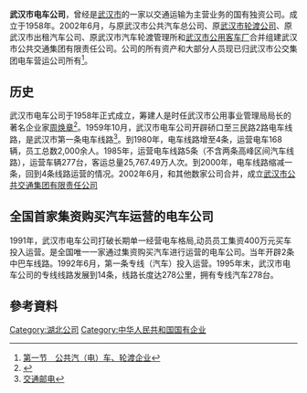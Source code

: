 {{Infobox Company 
| company_name = 武汉市电车公司
| company_name_en = 
| company_logo = 
| company_type = 
| company_slogan = 
| market_information = 
| abbreviated_name = 
| foundation = 1958年4月
| location = 武汉
| zip_code = 430030
| area_served = 公共汽车和[[无轨电车|无轨电车]]的运营、销售及修理<br />出租汽车经营<br />、无轨电车、船舶的配件及附件生产销售<br />无轨电车驾驶员培训<br />汽车技术咨询、技术服务和技术合作<br />广告、旅游、物业管理、商贸、娱乐餐饮等
| telephone_no = 
| key_people = 
| industry = 交通运输
| products = 
| services = 无轨电车运营
| capital = 
| revenue = 
| operating_income = 
| profit = 
| market_value = 
| num_employees = 2,000
| P/E ratio = 
| earnings per share = 
| Net asset value = 
| accounting_period = 
| parent = 
| major_shareholder = 
| divisions = 
| subsid = 
| sister =
| homepage = http://www.wuhanbus.com/
| footnotes = 
| width = 250px
}}

'''武汉市电车公司'''，曾经是[[武汉市|武汉市]]的一家以交通运输为主营业务的国有独资公司。成立于1958年。2002年6月，与原武汉市公共汽车总公司、原[[武汉市轮渡公司|武汉市轮渡公司]]、原武汉市出租汽车公司、原武汉市汽车轮渡管理所和[[武汉市公用客车厂|武汉市公用客车厂]]合并组建武汉市公共交通集团有限责任公司。公司的所有资产和大部分人员现已归武汉市公交集团电车营运公司所有<ref>[http://www.whfz.gov.cn:8080/pub/dqwx/delsz/csjsz/DJP/DEZ/200801/t20080101_19501.shtml 第一节　公共汽（电）车、轮渡企业 ]</ref>。

==历史==

武汉市电车公司于1958年正式成立，筹建人是时任武汉市公用事业管理局局长的著名企业家[[周焕章|周焕章]]<ref>{{Cite web |url=http://www.whfz.gov.cn:8080/pub/dqwx/dylsz/rwz/ml/rwz/wh/content.htm |title=人物传 > 文化 |access-date=2014-06-19 |archive-date=2016-03-06 |archive-url=https://web.archive.org/web/20160306092450/http://www.whfz.gov.cn:8080/pub/dqwx/dylsz/rwz/ml/rwz/wh/content.htm |dead-url=no }}</ref>。1959年10月，武汉市电车公司开辟硚口至三民路2路电车线路，是武汉市第一条电车线路<ref>[http://www.whfz.gov.cn:8080/pub/dqwx/zyz/hzjz/ml/jtyd/content.htm 交通邮电]</ref>。到1980年，电车线路增至4条，运营电车168辆，员工总数2,000余人。1985年，运营电车线路5条（不含两条高峰区间汽车线路），运营车辆277台，客运总量25,767.49万人次。到2000年，电车线路缩减一条，回到4条线路运营的情况。2002年6月，和其他数家公司合并，成立[[武汉市公共交通集团有限责任公司|武汉市公共交通集团有限责任公司]]

==全国首家集资购买汽车运营的电车公司==

1991年，武汉市电车公司打破长期单一经营电车格局,动员员工集资400万元买车投入运营。是全国唯一一家通过集资购买汽车进行运营的电车公司。当年开辟2条中巴车线路。1992年6月，第一条专线（汽车）投入运营。1995年末，武汉市电车公司的专线线路发展到14条，线路长度达278公里，拥有专线汽车278台。

==參考資料==
<div class="references-small">
<references />

[[Category:湖北公司|Category:湖北公司]]
[[Category:中华人民共和国国有企业|Category:中华人民共和国国有企业]]